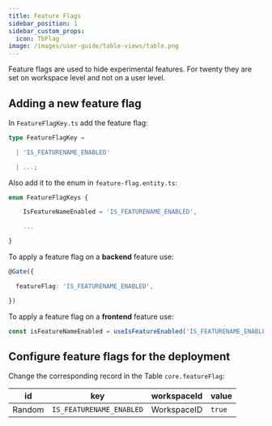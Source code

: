 ```yaml
---
title: Feature Flags
sidebar_position: 1
sidebar_custom_props:
  icon: TbFlag
image: /images/user-guide/table-views/table.png
---
```


Feature flags are used to hide experimental features. For twenty they are set on workspace level and not on a user level.

## Adding a new feature flag

In `FeatureFlagKey.ts` add the feature flag:

```ts
type FeatureFlagKey =

  | 'IS_FEATURENAME_ENABLED'

  | ...;
```

Also add it to the enum in `feature-flag.entity.ts`:

```ts
enum FeatureFlagKeys {

    IsFeatureNameEnabled = 'IS_FEATURENAME_ENABLED',

    ...

}
```



To apply a feature flag on a **backend** feature use:

```ts
@Gate({

  featureFlag: 'IS_FEATURENAME_ENABLED',

})
```

To apply a feature flag on a **frontend** feature use:

```ts
const isFeatureNameEnabled = useIsFeatureEnabled('IS_FEATURENAME_ENABLED');
```


## Configure feature flags for the deployment

Change the corresponding record in the Table `core.featureFlag`:

| id       | key                      | workspaceId   | value  |
|----------|--------------------------|---------------|--------|
|  Random  | `IS_FEATURENAME_ENABLED` |  WorkspaceID  | `true` |
